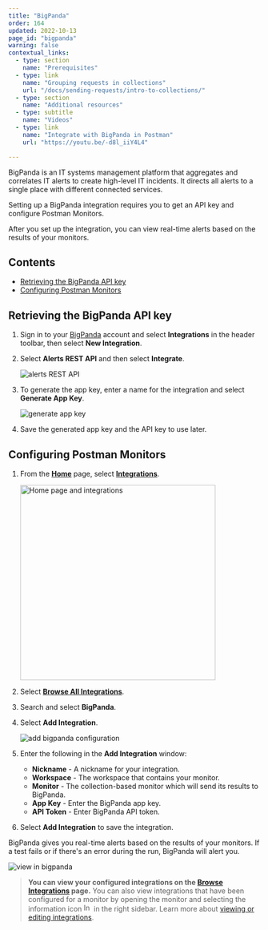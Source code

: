 ```yaml
---
title: "BigPanda"
order: 164
updated: 2022-10-13
page_id: "bigpanda"
warning: false
contextual_links:
  - type: section
    name: "Prerequisites"
  - type: link
    name: "Grouping requests in collections"
    url: "/docs/sending-requests/intro-to-collections/"
  - type: section
    name: "Additional resources"
  - type: subtitle
    name: "Videos"
  - type: link
    name: "Integrate with BigPanda in Postman"
    url: "https://youtu.be/-d8l_iiY4L4"

---
```


BigPanda is an IT systems management platform that aggregates and correlates IT alerts to create high-level IT incidents. It directs all alerts to a single place with different connected services.

Setting up a BigPanda integration requires you to get an API key and configure Postman Monitors.

After you set up the integration, you can view real-time alerts based on the results of your monitors.

## Contents

* [Retrieving the BigPanda API key](#retrieving-the-bigpanda-api-key)
* [Configuring Postman Monitors](#configuring-postman-monitors)

## Retrieving the BigPanda API key

1. Sign in to your [BigPanda](https://www.bigpanda.io/) account and select **Integrations** in the header toolbar, then select **New Integration**.

1. Select **Alerts REST API** and then select **Integrate**.

   ![alerts REST API](https://assets.postman.com/postman-docs/58834897.jpg)

1. To generate the app key, enter a name for the integration and select **Generate App Key**.

   ![generate app key](https://assets.postman.com/postman-docs/bigPanda-generate-app-key-v9-24-c.jpg)

1. Save the generated app key and the API key to use later.

## Configuring Postman Monitors

1. From the **[Home](https://go.postman.co/home)** page, select **[Integrations](https://go.postman.co/integrations)**.

    <img alt="Home page and integrations" src="https://assets.postman.com/postman-docs/v10/home-integrations-v10.jpg" width="390px"/>

1. Select **[Browse All Integrations](https://go.postman.co/integrations/browse?category=all)**.
1. Search and select **BigPanda**.
1. Select **Add Integration**.

    ![add bigpanda configuration](https://assets.postman.com/postman-docs/bigpanda-add-integration.jpg)
1. Enter the following in the **Add Integration** window:
    * **Nickname** -   A nickname for your integration.
    * **Workspace** -  The workspace that contains your monitor.
    * **Monitor** -   The collection-based monitor which will send its results to BigPanda.
    * **App Key** -  Enter the BigPanda app key.
    * **API Token** -  Enter BigPanda API token.

1. Select **Add Integration** to save the integration.

BigPanda gives you real-time alerts based on the results of your monitors. If a test fails or if there's an error during the run, BigPanda will alert you.

![view in bigpanda](https://assets.postman.com/postman-docs/bigPanda-monitors-2.jpg)

> **You can view your configured integrations on the [Browse Integrations](https://go.postman.co/integrations/browse) page.** You can also view integrations that have been configured for a monitor by opening the monitor and selecting the information icon <img alt="Information icon" src="https://assets.postman.com/postman-docs/icon-information-v9-5.jpg#icon" width="16px"/> in the right sidebar. Learn more about [viewing or editing integrations](/docs/integrations/intro-integrations/#viewing-or-editing-integrations).
